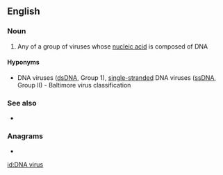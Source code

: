 ==English==

===Noun===
{{wikipedia}}
{{en-noun|es}}

# Any of a group of viruses whose [[nucleic acid]] is composed of DNA

====Hyponyms====
* {{l|en|double-stranded}} DNA viruses ([[dsDNA]], Group 1), [[single-stranded]] DNA viruses ([[ssDNA]], Group II)&nbsp;- Baltimore virus classification

===See also===
* {{l|en|RNA virus}}

===Anagrams===
* {{l|en|unvisard}}

[[id:DNA virus]]